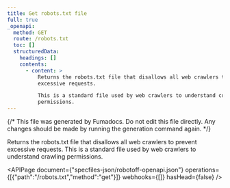 ```yaml
---
title: Get robots.txt file
full: true
_openapi:
  method: GET
  route: /robots.txt
  toc: []
  structuredData:
    headings: []
    contents:
      - content: >
          Returns the robots.txt file that disallows all web crawlers to prevent
          excessive requests.

          This is a standard file used by web crawlers to understand crawling
          permissions.
---
```


{/* This file was generated by Fumadocs. Do not edit this file directly. Any changes should be made by running the generation command again. */}

Returns the robots.txt file that disallows all web crawlers to prevent excessive requests.
This is a standard file used by web crawlers to understand crawling permissions.


<APIPage document={"specfiles-json/robotoff-openapi.json"} operations={[{"path":"/robots.txt","method":"get"}]} webhooks={[]} hasHead={false} />